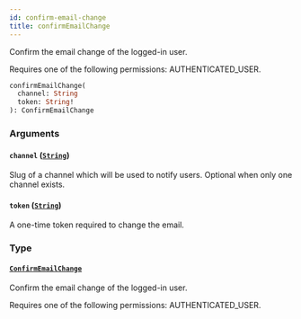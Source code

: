 ```yaml
---
id: confirm-email-change
title: confirmEmailChange
---
```


Confirm the email change of the logged-in user.

Requires one of the following permissions: AUTHENTICATED_USER.

```graphql
confirmEmailChange(
  channel: String
  token: String!
): ConfirmEmailChange
```

### Arguments

#### `channel` ([`String`](../../../developer/api-reference/scalars/string))

Slug of a channel which will be used to notify users. Optional when only one channel exists.

#### `token` ([`String`](../../../developer/api-reference/scalars/string))

A one-time token required to change the email.

### Type

#### [`ConfirmEmailChange`](../../../developer/api-reference/objects/confirm-email-change)

Confirm the email change of the logged-in user.

Requires one of the following permissions: AUTHENTICATED_USER.
